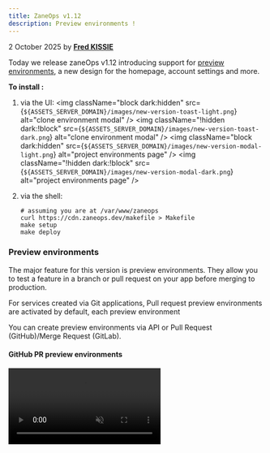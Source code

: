 ```yaml
---
title: ZaneOps v1.12
description: Preview environments !
---
```




<span className='text-gray-600 dark:text-gray-400'>2 October 2025</span> by [**Fred KISSIE**](https://github.com/Fredkiss3)


Today we release zaneOps v1.12 introducing support for [preview environments](#), a new design for the homepage, account settings and more.

**To install :**


1. via the UI:
    <img className="block dark:hidden" src={`${ASSETS_SERVER_DOMAIN}/images/new-version-toast-light.png`} alt="clone environment modal" />
    <img className="!hidden dark:!block" src={`${ASSETS_SERVER_DOMAIN}/images/new-version-toast-dark.png`} alt="clone environment modal" />
    <img className="block dark:hidden" src={`${ASSETS_SERVER_DOMAIN}/images/new-version-modal-light.png`} alt="project environments page" />
    <img className="!hidden dark:!block" src={`${ASSETS_SERVER_DOMAIN}/images/new-version-modal-dark.png`} alt="project environments page" />

2. via the shell:
    ```shell
    # assuming you are at /var/www/zaneops
    curl https://cdn.zaneops.dev/makefile > Makefile
    make setup
    make deploy
    ```


### Preview environments

The major feature for this version is preview environments. They allow you to test a feature in 
a branch or pull request on your app before merging to production. 

For services created via Git applications, Pull request preview environments are activated by default, 
each preview environment

You can create preview environments via API or Pull Request (GitHub)/Merge Request (GitLab).

#### GitHub PR preview environments
<video src="https://assets.zaneops.dev/videos/pull request preview with comment.mp4" alt="GitHub pull request preview deployments" muted controls />

#### GitLab MR preview environments

<Aside type="caution" title='Resync gitlab app'>
There was a bug with GitLab application webhooks where 
it didn't subscribe to merge request events, you need to resync repositories to fix this. 
</Aside>

<video src="https://assets.zaneops.dev/videos/giltab-merge-request.mp4" alt="GitLab merge request preview deployments" muted controls />


### New dashboard design

We revamped the dashboard with a nicer design. In this new dashboard, there is also a list of the 6 most recent deployments:

<img className="block dark:hidden" src="/images/new-dashboard-light.png" alt="New Dashboard page" />
<img className="!hidden dark:!block" src="/images/new-dashboard-dark.png" alt="New Dashboard page" />

We also updated the design on the project detail page, you will now get logos for services created from Docker images.

<img className="block dark:hidden" src="/images/new-project-detail-light.png" alt="New project detail page" />
<img className="!hidden dark:!block" src="/images/new-project-detail-dark.png" alt="New project detail page" />


### Account settings

You can now update the user's info (firstname, lastname, username) and password :

<video src="https://assets.zaneops.dev/videos/account-settings.mp4" alt="Account settings" muted controls />

### Other changes

- In the next versions of ZaneOps, a persistent toast will be shown while updating to a new version:
    <video src="https://assets.zaneops.dev/videos/auto-update-toast.mp4" alt="Auto update toast" muted controls />
    
- Terminals have now a light & Dark theme
    <img src="/images/terminal-light.png" alt="Terminal" />
    <img src="/images/terminal-dark.png" alt="Terminal" />

- When selecting branch for a repository, a list of branches will be shown for autocomplete:
   
    <img className="block dark:hidden rounded-md" src="/images/repo-branch-autocomplete-light.png" alt="Autocomplete git branches for a repository" />
    <img className="!hidden dark:!block rounded-md" src="/images/repo-branch-autocomplete-dark.png" alt="Autocomplete git branches for a repository" />

- Same for docker images in the service's settings page:
   
    <img className="block dark:hidden rounded-md" src="/images/docker-image-autocomplete-light.png" alt="Autocomplete docker images" />
    <img className="!hidden dark:!block rounded-md" src="/images/docker-image-autocomplete-dark.png" alt="Autocomplete docker images" />

- New theme switcher to allow you to select between light, dark mode or following the system's preferences:
    <video src="https://assets.zaneops.dev/videos/theme switcher.mp4" alt="Theme switcher" muted controls />

- Starting from `v1.12`, release notes for next versions will be shown directly in ZaneOps's dashboard: 
   <img src="/images/release-notes.png" alt="Changelog" className='rounded-md shadow-md my-4 mx-auto' />
